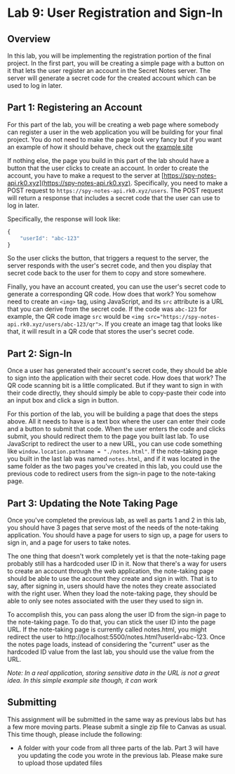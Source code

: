 
# Lab 9: User Registration and Sign-In

## Overview

In this lab, you will be implementing the registration portion of the final project. In the first part, you will be creating a simple page with a button on it that lets the user register an account in the Secret Notes server. The server will generate a secret code for the created account which can be used to log in later.

## Part 1: Registering an Account

For this part of the lab, you will be creating a web page where somebody can register a user in the web application you will be building for your final project. You do not need to make the page look very fancy but if you want an example of how it should behave, check out the [example site](https://spy-notes.rk0.xyz/register)

If nothing else, the page you build in this part of the lab should have a button that the user clicks to create an account. In order to create the account, you have to make a request to the server at [https://spy-notes-api.rk0.xyz](https://spy-notes-api.rk0.xyz). Specifically, you need to make a POST request to `https://spy-notes-api.rk0.xyz/users`. The POST request will return a response that includes a secret code that the user can use to log in later.

Specifically, the response will look like:

```js
{
    "userId": "abc-123"
}
```

So the user clicks the button, that triggers a request to the server, the server responds with the user's secret code, and then you display that secret code back to the user for them to copy and store somewhere.

Finally, you have an account created, you can use the user's secret code to generate a corresponding QR code. How does that work? You somehow need to create an `<img>` tag, using JavaScript, and its `src` attribute is a URL that you can derive from the secret code. If the code was `abc-123` for example, the QR code image `src` would be `<img src="https://spy-notes-api.rk0.xyz/users/abc-123/qr">`. If you create an image tag that looks like that, it will result in a QR code that stores the user's secret code.

## Part 2: Sign-In

Once a user has generated their account's secret code, they should be able to sign into the application with their secret code. How does that work? The QR code scanning bit is a little complicated. But if they want to sign in with their code directly, they should simply be able to copy-paste their code into an input box and click a sign in button.

For this portion of the lab, you will be building a page that does the steps above. All it needs to have is a text box where the user can enter their code and a button to submit that code. When the user enters the code and clicks submit, you should redirect them to the page you built last lab. To use JavaScript to redirect the user to a new URL, you can use code something like `window.location.pathname = "./notes.html"`. If the note-taking page you built in the last lab was named `notes.html`, and if it was located in the same folder as the two pages you've created in this lab, you could use the previous code to redirect users from the sign-in page to the note-taking page.

## Part 3: Updating the Note Taking Page

Once you've completed the previous lab, as well as parts 1 and 2 in this lab, you should have 3 pages that serve most of the needs of the note-taking application. You should have a page for users to sign up, a page for users to sign in, and a page for users to take notes.

The one thing that doesn't work completely yet is that the note-taking page probably still has a hardcoded user ID in it. Now that there's a way for users to create an account through the web application, the note-taking page should be able to use the account they create and sign in with. That is to say, after signing in, users should have the notes they create associated with the right user. When they load the note-taking page, they should be able to only see notes associated with the user they used to sign in.

To accomplish this, you can pass along the user ID from the sign-in page to the note-taking page. To do that, you can stick the user ID into the page URL. If the note-taking page is currently called notes.html, you might redirect the user to http://localhost:5500/notes.html?userId=abc-123. Once the notes page loads, instead of considering the "current" user as the hardcoded ID value from the last lab, you should use the value from the URL.

*Note: In a real application, storing sensitive data in the URL is not a great idea. In this simple example site though, it can work*

## Submitting

This assignment will be submitted in the same way as previous labs but has a few more moving parts. Please submit a single zip file to Canvas as usual. This time though, please include the following:

- A folder with your code from all three parts of the lab. Part 3 will have you updating the code you wrote in the previous lab. Please make sure to upload those updated files
